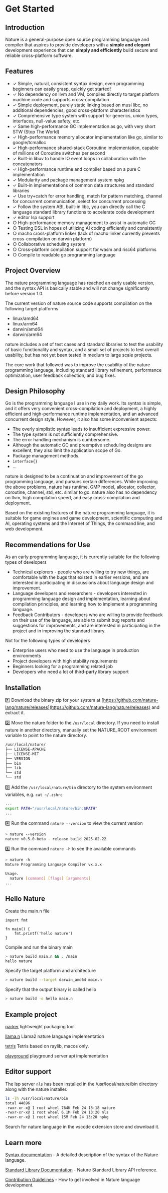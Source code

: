 # Get Started

## Introduction

Nature is a general-purpose open source programming language and compiler that aspires to provide developers with a **simple and elegant** development experience that can **simply and efficiently** build secure and reliable cross-platform software.

## Features 
  
- ✓ Simple, natural, consistent syntax design, even programming beginners can easily grasp, quickly get started!
- ✓ No dependency on llvm and VM, compiles directly to target platform machine code and supports cross-compilation
- ✓ Simple deployment, purely static linking based on musl libc, no additional dependencies, good cross-platform characteristics
- ✓ Comprehensive type system with support for generics, union types, interfaces, null-value safety, etc.
- ✓ Same high-performance GC implementation as go, with very short STW (Stop The World)
- ✓ High-performance memory allocator implementation like go, similar to google/tcmalloc
- ✓ High-performance shared-stack Coroutine implementation, capable of millions of Coroutine switches per second
- ✓ Built-in libuv to handle IO event loops in collaboration with the concatenators  
- ✓ High-performance runtime and compiler based on a pure C implementation
- ✓ Modularity and package management system npkg
- ✓ Built-in implementations of common data structures and standard libraries
- ✓ Use try+catch for error handling, match for pattern matching, channel for concurrent communication, select for concurrent processing
- ✓ Follow the system ABI, built-in libc, you can directly call the C language standard library functions to accelerate code development
- ✓ editor lsp support
- ○ High-performance memory management to assist in automatic GC 
- ○ Testing DSL in hopes of utilizing AI coding efficiently and consistently
- ○ macho cross-platform linker (lack of macho linker currently prevents cross-compilation on darwin platform)
- ○ Collaborative scheduling system  
- ○ Cross-platform compilation support for wasm and risc64 platforms
- ○ Compile to readable go programming language


## Project Overview

The nature programming language has reached an early usable version, and the syntax API is basically stable and will not change significantly before version 1.0.

The current version of nature source code supports compilation on the following target platforms
- linux/amd64
- linux/arm64
- darwin/amd64
- darwin/arm64

nature includes a set of test cases and standard libraries to test the usability of basic functionality and syntax, and a small set of projects to test overall usability, but has not yet been tested in medium to large scale projects.

The core work that followed was to improve the usability of the nature programming language, including standard library refinement, performance optimization, user feedback collection, and bug fixes.
  
## Design Philosophy

Go is the programming language I use in my daily work. Its syntax is simple, and it offers very convenient cross-compilation and deployment, a highly efficient and high-performance runtime implementation, and an advanced concurrent design style. However, it also has some inconvenient aspects:

- The overly simplistic syntax leads to insufficient expressive power.
- The type system is not sufficiently comprehensive.
- The error handling mechanism is cumbersome.
- Although the automatic GC and preemptive scheduling designs are excellent, they also limit the application scope of Go.
- Package management methods.
- `interface{}` 
- ...

nature is designed to be a continuation and improvement of the go programming language, and pursues certain differences. While improving the above problems, nature has runtime, GMP model, allocator, collector, coroutine, channel, std, etc. similar to go. nature also has no dependency on llvm, high compilation speed, and easy cross-compilation and deployment.

Based on the existing features of the nature programming language, it is suitable for game engines and game development, scientific computing and AI, operating systems and the Internet of Things, the command line, and web development.

  

## Recommendations for Use

As an early programming language, it is currently suitable for the following types of developers

- Technical explorers - people who are willing to try new things, are comfortable with the bugs that existed in earlier versions, and are interested in participating in discussions about language design and improvement.
- Language developers and researchers - developers interested in programming language design and implementation, learning about compilation principles, and learning how to implement a programming language.
- Feedback Contributors - developers who are willing to provide feedback on their use of the language, are able to submit bug reports and suggestions for improvements, and are interested in participating in the project and in improving the standard library.

Not for the following types of developers
- Enterprise users who need to use the language in production environments
- Project developers with high stability requirements
- Beginners looking for a programming related job
- Developers who need a lot of third-party library support


## Installation

1️⃣ Download the binary zip for your system at [https://github.com/nature-lang/nature/releases](https://github.com/nature-lang/nature/releases) and extract it.


2️⃣ Move the nature folder to the `/usr/local` directory. If you need to install nature in another directory, manually set the NATURE_ROOT environment variable to point to the nature directory.

```sh
/usr/local/nature/
├── LICENSE-APACHE
├── LICENSE-MIT
├── VERSION
├── bin
├── lib
└── std
└── std
```

3️⃣ Add the `/usr/local/nature/bin` directory to the system environment variables, e.g. `cat ~/.zshrc`

```sh
...
export PATH="/usr/local/nature/bin:$PATH"
...
```

4️⃣ Run the command `nature --version` to view the current version

```sh
> nature --version
nature v0.5.0-beta - release build 2025-02-22
```

5️⃣ Run the command `nature -h` to see the available commands

```bash
> nature -h
Nature Programming Language Compiler vx.x.x

Usage.
  nature [command] [flags] [arguments]
...
```

## Hello Nature

Create the main.n file

```nature
import fmt

fn main() {
    fmt.printf('hello nature')
}
```

Compile and run the binary main

```sh
> nature build main.n && . /main
hello nature
```

Specify the target platform and architecture

```sh
> nature build --target darwin_amd64 main.n
```

Specify that the output binary is called hello

```sh
> nature build -o hello main.n
```

## Example project

[parker](https://github.com/weiwenhao/parker) lightweight packaging tool

[llama.n](https://github.com/weiwenhao/llama.n) Llama2 nature language implementation

[tetris](https://github.com/weiwenhao/tetris) Tetris based on raylib, macos only.

[playground](https://github.com/weiwenhao/playground) playground server api implementation

## Editor support

The lsp server `nls` has been installed in the /usr/local/nature/bin directory along with the nature installer.

``` sh
ls -lh /usr/local/nature/bin
total 44696
-rwxr-xr-x@ 1 root wheel 764K Feb 24 13:18 nature
-rwxr-xr-x@ 1 root wheel 6.1M Feb 24 13:20 nls
-rwxr-xr-x@ 1 root wheel 15M Feb 24 13:20 npkg
```

Search for nature language in the vscode extension store and download it.

## Learn more

[Syntax documentation](https://nature-lang.org/docs/syntax) - A detailed description of the syntax of the Nature language.

[Standard Library Documentation](https://nature-lang.org/stds) - Nature Standard Library API reference.

[Contribution Guidelines](https://nature-lang.org/docs/contribute) - How to get involved in Nature language development.